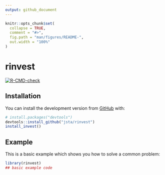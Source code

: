 ```yaml
---
output: github_document
---
```


<!-- README.md is generated from README.Rmd. Please edit that file -->

```r
knitr::opts_chunk$set(
  collapse = TRUE,
  comment = "#>",
  fig.path = "man/figures/README-",
  out.width = "100%"
)
```

# rinvest

<!-- badges: start -->
[![R-CMD-check](https://github.com/jsta/rinvest/workflows/R-CMD-check/badge.svg)](https://github.com/jsta/rinvest/actions)
<!-- badges: end -->

## Installation

You can install the development version from [GitHub](https://github.com/) with:

``` r
# install.packages("devtools")
devtools::install_github("jsta/rinvest")
install_invest()
```
## Example

This is a basic example which shows you how to solve a common problem:

```r
library(rinvest)
## basic example code
```

